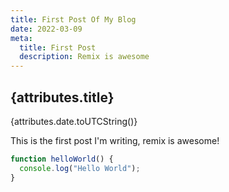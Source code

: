 ```yaml
---
title: First Post Of My Blog
date: 2022-03-09
meta:
  title: First Post
  description: Remix is awesome
---
```


## {attributes.title}

{attributes.date.toUTCString()}

This is the first post I'm writing, remix is awesome!

```js
function helloWorld() {
  console.log("Hello World");
}
```
